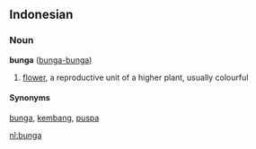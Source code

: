 ==Indonesian==
===Noun===
'''bunga''' ([[bunga-bunga]])

# [[flower]], a reproductive unit of a higher plant, usually colourful

====Synonyms====
[[bunga]], [[kembang]], [[puspa]]

[[nl:bunga]]
